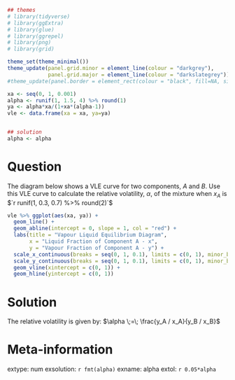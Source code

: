 ```r
## themes
# library(tidyverse)
# library(ggExtra)
# library(glue)
# library(ggrepel)
# library(png)
# library(grid)

theme_set(theme_minimal())
theme_update(panel.grid.minor = element_line(colour = "darkgrey"),
             panel.grid.major = element_line(colour = "darkslategrey"))
#theme_update(panel.border = element_rect(colour = "black", fill=NA, size=2))

xa <- seq(0, 1, 0.001)
alpha <- runif(1, 1.5, 4) %>% round(1)
ya <- alpha*xa/(1+xa*(alpha-1))
vle <- data.frame(xa = xa, ya=ya)


## solution
alpha <- alpha
```

Question
========
  
  The diagram below shows a VLE curve for two components, $A$ and $B$. Use this VLE curve to calculate the relative volatility, $\alpha$, of the mixture when $x_A$ is $`r runif(1, 0.3, 0.7) %>% round(2)`$

```r
vle %>% ggplot(aes(xa, ya)) + 
  geom_line() + 
  geom_abline(intercept = 0, slope = 1, col = "red") + 
  labs(title = "Vapour Liquid Equilibrium Diagram",
       x = "Liquid Fraction of Component A - x",
       y = "Vapour Fraction of Component A - y") +
  scale_x_continuous(breaks = seq(0, 1, 0.1), limits = c(0, 1), minor_breaks = seq(0, 1, 0.05)) +
  scale_y_continuous(breaks = seq(0, 1, 0.1), limits = c(0, 1), minor_breaks = seq(0, 1, 0.05)) +
  geom_vline(xintercept = c(0, 1)) + 
  geom_hline(yintercept = c(0, 1))
```


Solution
========
  The relative volatility is given by: $\alpha \;=\; \frac{y_A / x_A}{y_B / x_B}$
  

  
  
  
  Meta-information
================
  extype: num
exsolution: `r fmt(alpha)`
exname: alpha
extol: `r 0.05*alpha`